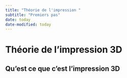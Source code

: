 ```yaml
---
title: "Théorie de l'impression "
subtitle: "Premiers pas"
date: today
date-modified: today
---
```


# Théorie de l'impression 3D


## Qu'est ce que c'est l'impression 3D


